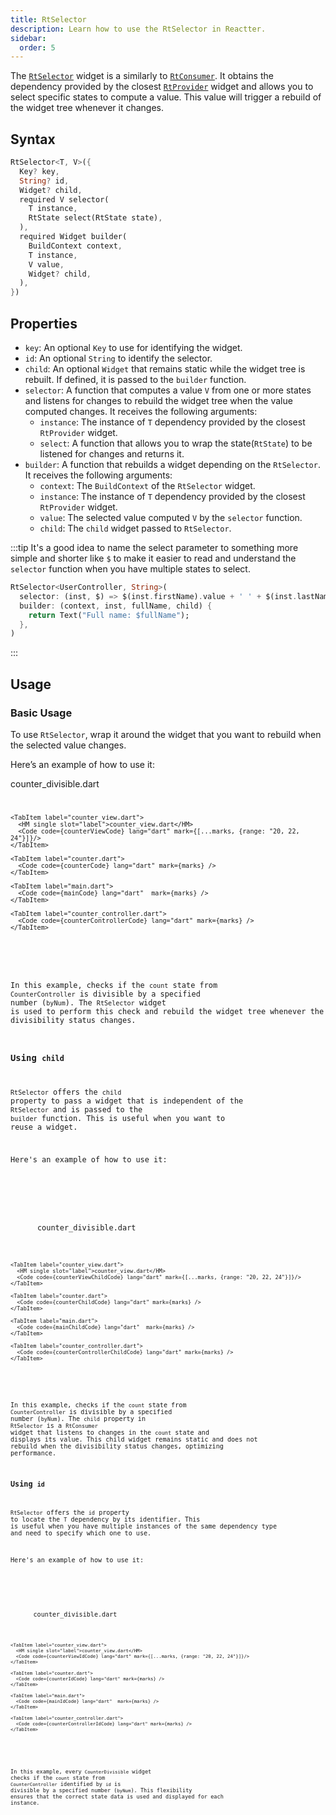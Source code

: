```yaml
---
title: RtSelector
description: Learn how to use the RtSelector in Reactter.
sidebar:
  order: 5
---
```






The <HT><a href="https://pub.dev/documentation/flutter_reactter/latest/flutter_reactter/RtSelector-class.html">`RtSelector`</a></HT> widget is a similarly to <HT>[`RtConsumer`](/reactter/widgets/rt_consumer)</HT>.
It obtains the dependency provided by the closest <HT>[`RtProvider`](/reactter/widgets/rt_provider)</HT> widget and allows you to select specific states to compute a value.
This value will trigger a rebuild of the widget tree whenever it changes.

## Syntax

```dart showLineNumbers=false
RtSelector<T, V>({
  Key? key,
  String? id,
  Widget? child,
  required V selector(
    T instance,
    RtState select(RtState state),
  ),
  required Widget builder(
    BuildContext context,
    T instance,
    V value,
    Widget? child,
  ),
})
```

## Properties

- `key`: An optional <HT>`Key`</HT> to use for identifying the widget.
- `id`: An optional <HT>`String`</HT> to identify the selector.
- `child`: An optional <HT>`Widget`</HT> that remains static while the widget tree is rebuilt.
  If defined, it is passed to the <HM>`builder`</HM> function.
- <HM>`selector`</HM>: A function that computes a value <HT>`V`</HT> from one or more states and listens for changes to rebuild the widget tree when the value computed changes.
  It receives the following arguments:
  - `instance`: The instance of <HT>`T`</HT> dependency provided by the closest <HT>`RtProvider`</HT> widget.
  - <HM>`select`</HM>: A function that allows you to wrap the state(<HT>`RtState`</HT>) to be listened for changes and returns it.
- <HM>`builder`</HM>: A function that rebuilds a widget depending on the <HT>`RtSelector`</HT>.
It receives the following arguments:
  - `context`: The <HT>`BuildContext`</HT> of the <HT>`RtSelector`</HT> widget.
  - `instance`: The instance of <HT>`T`</HT> dependency provided by the closest <HT>`RtProvider`</HT> widget.
  - `value`: The selected value computed <HT>`V`</HT> by the <HM>`selector`</HM> function.
  - `child`: The `child` widget passed to <HT>`RtSelector`</HT>.

:::tip
It's a good idea to name the select parameter to something more simple and shorter like `$` to make it easier to read and understand the <HM>`selector`</HM> function when you have multiple states to select.

```dart showLineNumbers=false {2}
RtSelector<UserController, String>(
  selector: (inst, $) => $(inst.firstName).value + ' ' + $(inst.lastName).value,
  builder: (context, inst, fullName, child) {
    return Text("Full name: $fullName");
  },
)
```
:::

## Usage

### Basic Usage

To use <HT>`RtSelector`</HT>, wrap it around the widget that you want to rebuild when the selected value changes.

Here’s an example of how to use it:

<CodeTabs>
  <ZappButton path="examples/rt_selector"/>

  <Tabs>
    <TabItem label="counter_divisible.dart">
      <HM single slot="label">counter_divisible.dart</HM>
      <Code code={counterDivisibleCode} lang="dart" mark={[...marks, {range: "15-26"}]}/>
    </TabItem>

    <TabItem label="counter_view.dart">
      <HM single slot="label">counter_view.dart</HM>
      <Code code={counterViewCode} lang="dart" mark={[...marks, {range: "20, 22, 24"}]}/>
    </TabItem>

    <TabItem label="counter.dart">
      <Code code={counterCode} lang="dart" mark={marks} />
    </TabItem>

    <TabItem label="main.dart">
      <Code code={mainCode} lang="dart"  mark={marks} />
    </TabItem>

    <TabItem label="counter_controller.dart">
      <Code code={counterControllerCode} lang="dart" mark={marks} />
    </TabItem>
  </Tabs>
</CodeTabs>

In this example, checks if the `count` state from <HT>`CounterController`</HT> is divisible by a specified number (`byNum`).
The <HT>`RtSelector`</HT> widget is used to perform this check and rebuild the widget tree whenever the divisibility status changes.

### Using `child`

<HT>`RtSelector`</HT> offers the `child` property to pass a widget that is independent of the <HT>`RtSelector`</HT> and is passed to the <HM>`builder`</HM> function.
This is useful when you want to reuse a widget.

Here's an example of how to use it:

<CodeTabs>
  <ZappButton path="examples/rt_selector_child"/>

  <Tabs>
    <TabItem label="counter_divisible.dart">
      <HM single slot="label">counter_divisible.dart</HM>
      <Code code={counterDivisibleChildCode} lang="dart" mark={[...marks, {range: "15-42"}, {range: "21, 33", label: "👉"}]}/>
    </TabItem>

    <TabItem label="counter_view.dart">
      <HM single slot="label">counter_view.dart</HM>
      <Code code={counterViewChildCode} lang="dart" mark={[...marks, {range: "20, 22, 24"}]}/>
    </TabItem>

    <TabItem label="counter.dart">
      <Code code={counterChildCode} lang="dart" mark={marks} />
    </TabItem>

    <TabItem label="main.dart">
      <Code code={mainChildCode} lang="dart"  mark={marks} />
    </TabItem>

    <TabItem label="counter_controller.dart">
      <Code code={counterControllerChildCode} lang="dart" mark={marks} />
    </TabItem>
  </Tabs>
</CodeTabs>

In this example, checks if the `count` state from <HT>`CounterController`</HT> is divisible by a specified number (`byNum`).
The `child` property in <HT>`RtSelector`</HT> is a <HT>`RtConsumer`</HT> widget that listens to changes in the `count` state and displays its value.
This child widget remains static and does not rebuild when the divisibility status changes, optimizing performance.

### Using `id`

<HT>`RtSelector`</HT> offers the `id` property to locate the <HT>`T`</HT> dependency by its identifier.
This is useful when you have multiple instances of the same dependency type and need to specify which one to use.

Here's an example of how to use it:

<CodeTabs>
  <ZappButton path="examples/rt_selector_id"/>

  <Tabs>
    <TabItem label="counter_divisible.dart">
      <HM single slot="label">counter_divisible.dart</HM>
      <Code code={counterDivisibleIdCode} lang="dart" mark={[...marks, {range: "21-35"}, {range: "22", label: "👉"}]}/>
    </TabItem>

    <TabItem label="counter_view.dart">
      <HM single slot="label">counter_view.dart</HM>
      <Code code={counterViewIdCode} lang="dart" mark={[...marks, {range: "20, 22, 24"}]}/>
    </TabItem>

    <TabItem label="counter.dart">
      <Code code={counterIdCode} lang="dart" mark={marks} />
    </TabItem>

    <TabItem label="main.dart">
      <Code code={mainIdCode} lang="dart"  mark={marks} />
    </TabItem>

    <TabItem label="counter_controller.dart">
      <Code code={counterControllerIdCode} lang="dart" mark={marks} />
    </TabItem>
  </Tabs>
</CodeTabs>

In this example, every <HT>`CounterDivisible`</HT> widget checks if the `count` state from <HT>`CounterController`</HT> identified by `id` is divisible by a specified number (`byNum`).
This flexibility ensures that the correct state data is used and displayed for each instance.